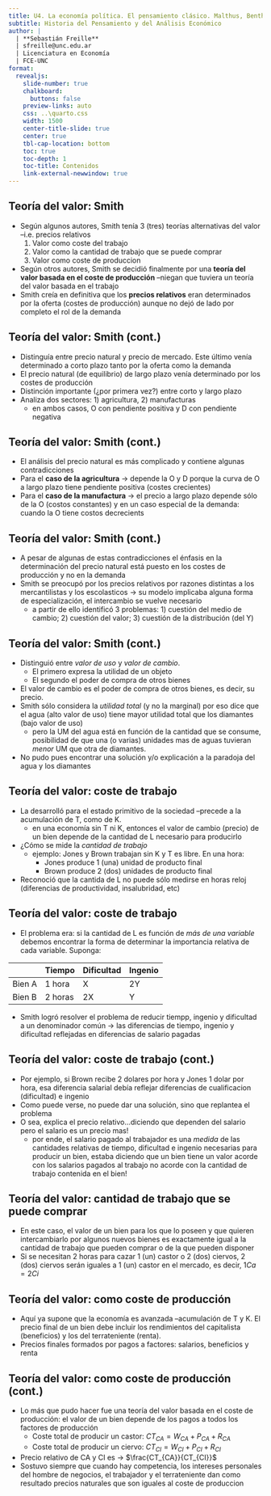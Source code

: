 ```yaml
---
title: U4. La economía política. El pensamiento clásico. Malthus, Bentham y Stuart Mill
subtitle: Historia del Pensamiento y del Análisis Económico
author: |
  | **Sebastián Freille**
  | sfreille@unc.edu.ar
  | Licenciatura en Economía
  | FCE-UNC
format:
  revealjs:
    slide-number: true
    chalkboard:
      buttons: false
    preview-links: auto
    css: ..\quarto.css
    width: 1500
    center-title-slide: true
    center: true
    tbl-cap-location: bottom	
    toc: true
    toc-depth: 1
    toc-title: Contenidos
    link-external-newwindow: true
---
```


## Teoría del valor: Smith

- Según algunos autores, Smith tenía 3 (tres) teorías alternativas del
  valor --i.e. precios relativos
  1. Valor como coste del trabajo
  2. Valor como la cantidad de trabajo que se puede comprar
  3. Valor como coste de produccion
- Según otros autores, Smith se decidió finalmente por una **teoría del
  valor basada en el coste de producción** --niegan que tuviera un
  teoría del valor basada en el trabajo
- Smith creía en definitiva que los **precios relativos** eran
  determinados por la oferta (costes de producción) aunque no dejó de
  lado por completo el rol de la demanda
  
## Teoría del valor: Smith (cont.)

- Distinguía entre precio natural y precio de mercado. Este último
  venía determinado a corto plazo tanto por la oferta como la demanda
- El precio natural (de equilibrio) de largo plazo venía determinado
  por los costes de producción
- Distinción importante (¿por primera vez?) entre corto y largo plazo
- Analiza dos sectores: 1) agricultura, 2) manufacturas
  - en ambos casos, O con pendiente positiva y D con pendiente
    negativa
	
## Teoría del valor: Smith (cont.)

- El análisis del precio natural es más complicado y contiene algunas
  contradicciones
- Para el **caso de la agricultura** $\longrightarrow$ depende la O y
  D porque la curva de O a largo plazo tiene pendiente positiva
  (costes crecientes)
- Para el **caso de la manufactura** $\longrightarrow$ el precio a
  largo plazo depende sólo de la O (costos constantes) y en un caso
  especial de la demanda: cuando la O tiene costos decrecients 
  
## Teoría del valor: Smith (cont.)

- A pesar de algunas de estas contradicciones el énfasis en la
  determinación del precio natural está puesto en los costes de
  producción y no en la demanda
- Smith se preocupó por los precios relativos por razones distintas a
  los mercantilistas y los escolasticos $\longrightarrow$ su modelo
  implicaba alguna forma de especialización, el intercambio se vuelve
  necesario 
  - a partir de ello identificó 3 problemas: 1) cuestión del medio de
    cambio; 2) cuestión del valor; 3) cuestión de la distribución (del Y)


## Teoría del valor: Smith (cont.)

- Distinguió entre *valor de uso* y *valor de cambio*.
  - El primero expresa la utilidad de un objeto
  - El segundo el poder de compra de otros bienes
- El valor de cambio es el poder de compra de otros bienes, es decir,
  su precio. 
- Smith sólo considera la *utilidad total* (y no la marginal) por eso
  dice que el agua (alto valor de uso) tiene mayor utilidad total que
  los diamantes (bajo valor de uso)
  - pero la UM del agua está en función de la cantidad que se consume,
    posibilidad de que una (o varias) unidades mas de aguas tuvieran
    *menor* UM que otra de diamantes. 
- No pudo pues encontrar una solución y/o explicación a la paradoja
  del agua y los diamantes

  
## Teoría del valor: coste de trabajo

- La desarrolló para el estado primitivo de la sociedad --precede a la
  acumulación de T, como de K. 
  - en una economía sin T ni K, entonces el valor de cambio (precio)
    de un bien depende de la cantidad de L necesario para producirlo
- ¿Cómo se mide la *cantidad de trabajo*
  - ejemplo: Jones y Brown trabajan sin K y T es libre. En una hora:
	- Jones produce 1 (una) unidad de producto final
	- Brown produce 2 (dos) unidades de producto final
- Reconoció que la cantida de L no puede sólo medirse en horas reloj
  (diferencias de productividad, insalubridad, etc)
  
## Teoría del valor: coste de trabajo

- El problema era: si la cantidad de L es función de *más de una
  variable* debemos encontrar la forma de determinar la importancia
  relativa de cada variable. Suponga:
  
|        | Tiempo  | Dificultad | Ingenio |
|--------|---------|------------|---------|
| Bien A | 1 hora  | X          | 2Y      |
| Bien B | 2 horas | 2X         | Y       |

- Smith logró resolver el problema de reducir tiempp, ingenio y
dificultad a un denominador común $\longrightarrow$ las diferencias de
tiempo, ingenio y dificultad reflejadas en diferencias de salario
pagadas

## Teoría del valor: coste de trabajo (cont.)

- Por ejemplo, si Brown recibe 2 dolares por hora y Jones 1 dolar por
  hora, esa diferencia salarial debía reflejar diferencias de
  cualificacion (dificultad) e ingenio
- Como puede verse, no puede dar una solución, sino que replantea el
  problema
- O sea, explica el precio relativo...diciendo que dependen del
  salario pero el salario es un precio mas!
  - por ende, el salario pagado al trabajador es una *medida* de las
    cantidades relativas de tiempo, dificultad e ingenio necesarias
    para producir un bien, estaba diciendo que un bien tiene un valor
    acorde con los salarios pagados al trabajo no acorde con la
    cantidad de trabajo contenida en el bien!
	
	
## Teoría del valor: cantidad de trabajo que se puede comprar
	
- En este caso, el valor de un bien para los que lo poseen y que
  quieren intercambiarlo por algunos nuevos bienes es exactamente
  igual a la cantidad de trabajo que pueden comprar o de la que pueden
  disponer
- Si se necesitan 2 horas para cazar 1 (un) castor o 2 (dos) ciervos,
  2 (dos) ciervos serán iguales a 1 (un) castor en el mercado, es
  decir, $1Ca=2Ci$
  
## Teoría del valor: como coste de producción

- Aquí ya supone que la economía es avanzada --acumulación de T y
  K. El precio final de un bien debe incluir los rendimientos del
  capitalista (beneficios) y los del terrateniente (renta). 
- Precios finales formados por pagos a factores: salarios, beneficios
  y renta

## Teoría del valor: como coste de producción (cont.)

- Lo más que pudo hacer fue una teoría del valor basada en el coste de
  producción: el valor de un bien depende de los pagos a todos los
  factores de producción
  - Coste total de producir un castor: $CT_{CA}=W_{CA}+P_{CA}+R_{CA}$
  - Coste total de producir un ciervo: $CT_{CI}=W_{CI}+P_{CI}+R_{CI}$
- Precio relativo de CA y CI es $\longrightarrow$
  $\frac{CT_{CA}}{CT_{CI}}$
- Sostuvo siempre que cuando hay competencia, los intereses personales
  del hombre de negocios, el trabajador  y el terrateniente dan como
  resultado precios naturales que son iguales al coste de produccion
  
  


